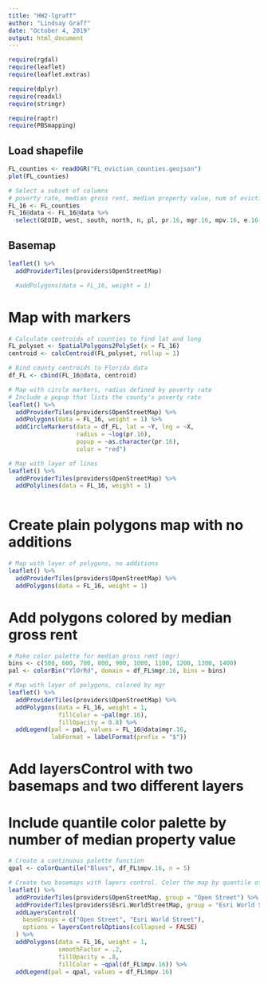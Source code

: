 ```yaml
---
title: "HW2-lgraff"
author: "Lindsay Graff"
date: "October 4, 2019"
output: html_document
---
```


```r
require(rgdal)
require(leaflet)
require(leaflet.extras)

require(dplyr)
require(readxl)
require(stringr)

require(raptr)
require(PBSmapping)
```

## Load shapefile

```r
FL_counties <- readOGR("FL_eviction_counties.geojson")
plot(FL_counties)

# Select a subset of columns
# poverty rate, median gross rent, median property value, num of evictions, eviction rate
FL_16 <- FL_counties
FL_16@data <- FL_16@data %>% 
  select(GEOID, west, south, north, n, pl, pr.16, mgr.16, mpv.16, e.16, er.16)
```

## Basemap

```r
leaflet() %>%
  addProviderTiles(providers$OpenStreetMap)  

  #addPolygons(data = FL_16, weight = 1)
```

# Map with markers
```r

# Calculate centroids of counties to find lat and long
FL_polyset <- SpatialPolygons2PolySet(x = FL_16)
centroid <- calcCentroid(FL_polyset, rollup = 1)

# Bind county centroids to Florida data
df_FL <- cbind(FL_16@data, centroid)

# Map with circle markers, radius defined by poverty rate
# Include a popup that lists the county's poverty rate
leaflet() %>%
  addProviderTiles(providers$OpenStreetMap) %>% 
  addPolygons(data = FL_16, weight = 1) %>% 
  addCircleMarkers(data = df_FL, lat = ~Y, lng = ~X, 
                   radius = ~log(pr.16),
                   popup = ~as.character(pr.16),
                   color = "red") 

```

```r

# Map with layer of lines
leaflet() %>% 
  addProviderTiles(providers$OpenStreetMap) %>% 
  addPolylines(data = FL_16, weight = 1) 
  
```

# Create plain polygons map with no additions
```r
# Map with layer of polygons, no additions
leaflet() %>% 
  addProviderTiles(providers$OpenStreetMap) %>% 
  addPolygons(data = FL_16, weight = 1)
```


# Add polygons colored by median gross rent
```r
# Make color palette for median gross rent (mgr)
bins <- c(500, 600, 700, 800, 900, 1000, 1100, 1200, 1300, 1400)
pal <- colorBin("YlOrRd", domain = df_FL$mgr.16, bins = bins)

# Map with layer of polygons, colored by mgr
leaflet() %>% 
  addProviderTiles(providers$OpenStreetMap) %>% 
  addPolygons(data = FL_16, weight = 1,
              fillColor = ~pal(mgr.16),
              fillOpacity = 0.8) %>% 
  addLegend(pal = pal, values = FL_16@data$mgr.16,
            labFormat = labelFormat(prefix = "$"))

```

# Add layersControl with two basemaps and two different layers
# Include quantile color palette by number of median property value
```r

# Create a continuous palette function
qpal <- colorQuantile("Blues", df_FL$mpv.16, n = 5)

# Create two basemaps with layers control. Color the map by quantile of median property value
leaflet() %>%
  addProviderTiles(providers$OpenStreetMap, group = "Open Street") %>% 
  addProviderTiles(providers$Esri.WorldStreetMap, group = "Esri World Street") %>% 
  addLayersControl(
    baseGroups = c("Open Street", "Esri World Street"),
    options = layersControlOptions(collapsed = FALSE)
  ) %>% 
  addPolygons(data = FL_16, weight = 1,
              smoothFactor = .2,
              fillOpacity = .8,
              fillColor = ~qpal(df_FL$mpv.16)) %>% 
  addLegend(pal = qpal, values = df_FL$mpv.16)
  
```
